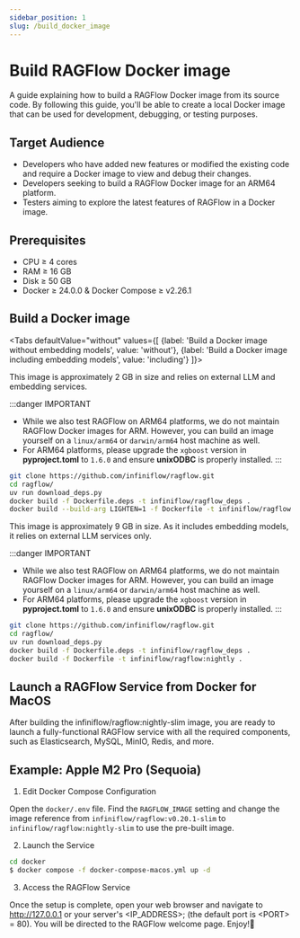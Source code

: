 ```yaml
---
sidebar_position: 1
slug: /build_docker_image
---
```


# Build RAGFlow Docker image

A guide explaining how to build a RAGFlow Docker image from its source code. By following this guide, you'll be able to create a local Docker image that can be used for development, debugging, or testing purposes.

## Target Audience

- Developers who have added new features or modified the existing code and require a Docker image to view and debug their changes.
- Developers seeking to build a RAGFlow Docker image for an ARM64 platform.
- Testers aiming to explore the latest features of RAGFlow in a Docker image.

## Prerequisites

- CPU &ge; 4 cores
- RAM &ge; 16 GB
- Disk &ge; 50 GB
- Docker &ge; 24.0.0 & Docker Compose &ge; v2.26.1

## Build a Docker image

<Tabs
  defaultValue="without"
  values={[
    {label: 'Build a Docker image without embedding models', value: 'without'},
    {label: 'Build a Docker image including embedding models', value: 'including'}
  ]}>
  <TabItem value="without">

This image is approximately 2 GB in size and relies on external LLM and embedding services.

:::danger IMPORTANT
- While we also test RAGFlow on ARM64 platforms, we do not maintain RAGFlow Docker images for ARM. However, you can build an image yourself on a `linux/arm64` or `darwin/arm64` host machine as well.
- For ARM64 platforms, please upgrade the `xgboost` version in **pyproject.toml** to `1.6.0` and ensure **unixODBC** is properly installed.
:::

```bash
git clone https://github.com/infiniflow/ragflow.git
cd ragflow/
uv run download_deps.py
docker build -f Dockerfile.deps -t infiniflow/ragflow_deps .
docker build --build-arg LIGHTEN=1 -f Dockerfile -t infiniflow/ragflow:nightly-slim .
```


  </TabItem>
  <TabItem value="including">

This image is approximately 9 GB in size. As it includes embedding models, it relies on external LLM services only.  

:::danger IMPORTANT
- While we also test RAGFlow on ARM64 platforms, we do not maintain RAGFlow Docker images for ARM. However, you can build an image yourself on a `linux/arm64` or `darwin/arm64` host machine as well.
- For ARM64 platforms, please upgrade the `xgboost` version in **pyproject.toml** to `1.6.0` and ensure **unixODBC** is properly installed.
:::

```bash
git clone https://github.com/infiniflow/ragflow.git
cd ragflow/
uv run download_deps.py
docker build -f Dockerfile.deps -t infiniflow/ragflow_deps .
docker build -f Dockerfile -t infiniflow/ragflow:nightly .
```

  </TabItem>
</Tabs>

## Launch a RAGFlow Service from Docker for MacOS

After building the infiniflow/ragflow:nightly-slim image, you are ready to launch a fully-functional RAGFlow service with all the required components, such as Elasticsearch, MySQL, MinIO, Redis, and more.

## Example: Apple M2 Pro (Sequoia)

1. Edit Docker Compose Configuration

Open the `docker/.env` file. Find the `RAGFLOW_IMAGE` setting and change the image reference from `infiniflow/ragflow:v0.20.1-slim` to `infiniflow/ragflow:nightly-slim` to use the pre-built image.


2. Launch the Service

```bash
cd docker
$ docker compose -f docker-compose-macos.yml up -d
```

3. Access the RAGFlow Service

Once the setup is complete, open your web browser and navigate to http://127.0.0.1 or your server's \<IP_ADDRESS\>; (the default port is \<PORT\> = 80). You will be directed to the RAGFlow welcome page. Enjoy!🍻
